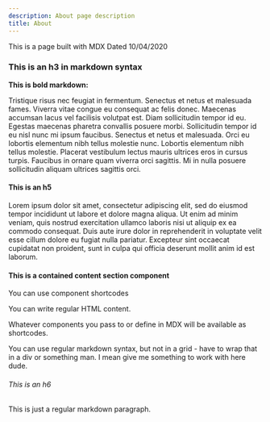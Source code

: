 ```yaml
---
description: About page description
title: About
---
```


<Pattern as="h2" of="clear">
  This is a page built with MDX
  <Element as="hr" className="divider" />
  <Text className="block" pattern="meta">
    Dated 10/04/2020
  </Text>
</Pattern>

### This is an h3 in markdown syntax

<Pattern as="hr" className="divider pb-6" />

**This is bold markdown:**

Tristique risus nec feugiat in fermentum. Senectus et netus et malesuada fames. Viverra vitae congue eu consequat ac felis donec. Maecenas accumsan lacus vel facilisis volutpat est. Diam sollicitudin tempor id eu. Egestas maecenas pharetra convallis posuere morbi. Sollicitudin tempor id eu nisl nunc mi ipsum faucibus. Senectus et netus et malesuada. Orci eu lobortis elementum nibh tellus molestie nunc. Lobortis elementum nibh tellus molestie. Placerat vestibulum lectus mauris ultrices eros in cursus turpis. Faucibus in ornare quam viverra orci sagittis. Mi in nulla posuere sollicitudin aliquam ultrices sagittis orci.

<Pattern of="clear-bottom" />

#### This is an h5

Lorem ipsum dolor sit amet, consectetur adipiscing elit, sed do eiusmod tempor incididunt ut labore et dolore magna aliqua. Ut enim ad minim veniam, quis nostrud exercitation ullamco laboris nisi ut aliquip ex ea commodo consequat. Duis aute irure dolor in reprehenderit in voluptate velit esse cillum dolore eu fugiat nulla pariatur. Excepteur sint occaecat cupidatat non proident, sunt in culpa qui officia deserunt mollit anim id est laborum.

<Section is="content" of="contained" className="clear">

#### This is a contained content section component

<div className="gap-4 grid md:grid-cols-3 my-4">
  <Text as="p" className="md:mb-6">
    You can use component shortcodes
  </Text>
  <p className="md:mb-6">You can write regular HTML content.</p>
  <Element as="p" className="md:mb-6">
    Whatever components you pass to or define in MDX will be available as
    shortcodes.
  </Element>
</div>

You can use regular markdown syntax, but not in a grid - have to wrap that in a div or something man. I mean give me something to work with here dude.

</Section>

###### This is an h6

This is just a regular markdown paragraph.
